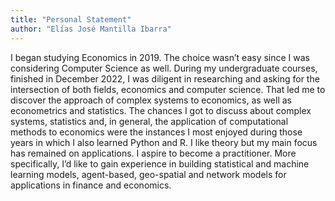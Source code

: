 ```yaml
---
title: "Personal Statement"
author: "Elías José Mantilla Ibarra"
---
```


I began studying Economics in 2019. The choice wasn't easy since I was considering Computer Science as well. During my undergraduate courses, finished in December 2022, I was diligent in researching and asking for the intersection of both fields, economics and computer science. That led me to discover the approach of complex systems to economics, as well as econometrics and statistics. The chances I got to discuss about complex systems, statistics and, in general, the application of computational methods to economics were the instances I most enjoyed during those years in which I also learned Python and R. I like theory but my main focus has remained on applications. I aspire to become a practitioner. More specifically, I'd like to gain experience in building statistical and machine learning models, agent-based, geo-spatial and network models for applications in finance and economics.



